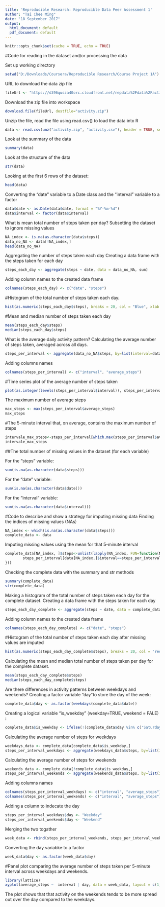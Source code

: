 ---
title: 'Reproducible Research: Reproducible Data Peer Assessment 1'
author: "Tai Chee Ming"
date: "18 September 2017"
output:
  html_document: default
  pdf_document: default
---
```{r setup, include=FALSE}
knitr::opts_chunk$set(cache = TRUE, echo = TRUE)
```

#Code for reading in the dataset and/or processing the data

Set up working directory
```{r, echo=TRUE}
setwd("D:/Downloads/Coursera/Reproducible Research/Course Project 1A")
```

URL to download the data zip file
```{r, echo=TRUE}
fileUrl <- "https://d396qusza40orc.cloudfront.net/repdata%2Fdata%2Factivity.zip"
```


Download the zip file into workspace
```{r, echo=TRUE}
download.file(fileUrl, destfile="activity.zip")
```

Unzip the file, read the file using read.csv() to load the data into R
```{r, echo=TRUE}
data <- read.csv(unz("activity.zip", "activity.csv"), header = TRUE, sep = ",", na.strings = "NA")
```

Look at the summary of the data
```{r, echo=TRUE}
summary(data)
```

Look at the structure of the data
```{r, echo=TRUE}
str(data)
```

Looking at the first 6 rows of the dataset:
```{r, echo=TRUE}
head(data)
```

Converting the "date" variable to a Date class and the "interval" variable to a factor
```{r, echo=TRUE}
data$date <- as.Date(data$date, format = "%Y-%m-%d")
data$interval <- factor(data$interval)
```

What is mean total number of steps taken per day?
Subsetting the dataset to ignore missing values
```{r, echo=TRUE}
NA_index <- is.na(as.character(data$steps))
data_no_NA <- data[!NA_index,]
head(data_no_NA)
```

Aggregating the number of steps taken each day
Creating a data frame with the steps taken for each day
```{r, echo=TRUE}
steps_each_day <- aggregate(steps ~ date, data = data_no_NA, sum)
```

Adding column names to the created data frame
```{r, echo=TRUE}
colnames(steps_each_day) <- c("date", "steps")
```

#Histogram of the total number of steps taken each day.
```{r, echo=TRUE}
hist(as.numeric(steps_each_day$steps), breaks = 20, col = "Blue", xlab = "Number of Steps", main= "Histogram of the total number of steps taken each day")
```

#Mean and median number of steps taken each day
```{r, echo=TRUE}
mean(steps_each_day$steps)
median(steps_each_day$steps)
```

What is the average daily activity pattern?
Calculating the average number of steps taken, averaged across all days.
```{r, echo=TRUE}
steps_per_interval <- aggregate(data_no_NA$steps, by=list(interval=data_no_NA$interval), FUN=mean)
```

Adding columns names
```{r, echo=TRUE}
colnames(steps_per_interval) <- c("interval", "average_steps")
```

#Time series plot of the average number of steps taken
```{r, echo=TRUE}
plot(as.integer(levels(steps_per_interval$interval)), steps_per_interval$average_steps, type="l",xlab = "Interval", ylab = "Average Number of Steps", main = "Average Daily Activity Pattern",  col ="blue")
```

The maximum number of average steps
```{r, echo=TRUE}
max_steps <- max(steps_per_interval$average_steps)
max_steps
```

#The 5-minute interval that, on average, contains the maximum number of steps
```{r, echo=TRUE}
intervale_max_steps<-steps_per_interval[which.max(steps_per_interval$average_steps),]$interval
intervale_max_steps
```

##The total number of missing values in the dataset (for each variable)

For the "steps" variable:
```{r, echo=TRUE}
sum(is.na(as.character(data$steps)))
```

For the "date" variable:
```{r, echo=TRUE}
sum(is.na(as.character(data$date)))
```

For the "interval" variable:
```{r, echo=TRUE}
sum(is.na(as.character(data$interval)))
```

#Code to describe and show a strategy for imputing missing data
Finding the indices of missing values (NAs)
```{r, echo=TRUE}
NA_index <- which(is.na(as.character(data$steps)))
complete_data <- data
```
Imputing missing values using the mean for that 5-minute interval
```{r, echo=TRUE}
complete_data[NA_index, ]$steps<-unlist(lapply(NA_index, FUN=function(NA_index){
        steps_per_interval[data[NA_index,]$interval==steps_per_interval$interval,]$average_steps
}))
```
Checking the complete data with the summary and str methods
```{r, echo=TRUE}
summary(complete_data)
str(complete_data)
```

Making a histogram of the total number of steps taken each day for the complete dataset.
Creating a data frame with the steps taken for each day
```{r, echo=TRUE}
steps_each_day_complete <- aggregate(steps ~ date, data = complete_data, sum)
```
Adding column names to the created data frame
```{r, echo=TRUE}
colnames(steps_each_day_complete) <- c("date", "steps")
```

#Histogram of the total number of steps taken each day after missing values are imputed
```{r, echo=TRUE}
hist(as.numeric(steps_each_day_complete$steps), breaks = 20, col = "red", xlab = "Number of Steps", main= "Histogram of the total number of steps taken each day")
```

Calculating the mean and median total number of steps taken per day for the complete dataset.
```{r, echo=TRUE}
mean(steps_each_day_complete$steps)
median(steps_each_day_complete$steps)
```

Are there differences in activity patterns between weekdays and weekends?
Creating a factor variable "day "to store the day of the week:
```{r, echo=TRUE}
complete_data$day <- as.factor(weekdays(complete_data$date))
```

Creating a logical variable "is_weekday" (weekday=TRUE, weekend = FALE) :
```{r, echo=TRUE}
complete_data$is_weekday <- ifelse(!(complete_data$day %in% c("Saturday","Sunday")), TRUE, FALSE) 
```


Calculating the average number of steps for weekdays
```{r, echo=TRUE}
weekdays_data <- complete_data[complete_data$is_weekday,]
steps_per_interval_weekdays <- aggregate(weekdays_data$steps, by=list(interval=weekdays_data$interval), FUN=mean)
```


Calculating the average number of steps for weekends
```{r, echo=TRUE}
weekends_data <- complete_data[!complete_data$is_weekday,]
steps_per_interval_weekends <- aggregate(weekends_data$steps, by=list(interval=weekends_data$interval), FUN=mean)
```

Adding columns names
```{r, echo=TRUE}
colnames(steps_per_interval_weekdays) <- c("interval", "average_steps")
colnames(steps_per_interval_weekends) <- c("interval", "average_steps")
```

Adding a column to indecate the day
```{r, echo=TRUE}
steps_per_interval_weekdays$day <- "Weekday"
steps_per_interval_weekends$day <- "Weekend"
```

Merging the two togather
```{r, echo=TRUE}
week_data <- rbind(steps_per_interval_weekends, steps_per_interval_weekdays)
```

Converting the day variabke to a factor
```{r, echo=TRUE}
week_data$day <- as.factor(week_data$day)
```

#Panel plot comparing the average number of steps taken per 5-minute interval across weekdays and weekends.
```{r, echo=TRUE}
library(lattice)
xyplot(average_steps ~  interval | day, data = week_data, layout = c(1,2), type ="l", ylab="Number of Steps")
```

The plot shows that that activity on the weekends tends to be more spread out over the day compared to the weekdays.
